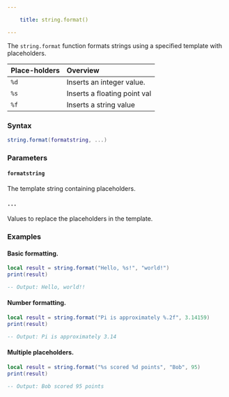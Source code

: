 ```yaml
---

    title: string.format() 

---
```


The `string.format` function formats strings using a specified template with placeholders.


| Place-holders | Overview                          |
| :---          | :---                              |
| `%d`          | Inserts an integer value.         |
| `%s`          | Inserts a floating point val      |
| `%f`          | Inserts a string value            |

### Syntax  
```lua
string.format(formatstring, ...)
```  

### Parameters  

#### `formatstring`  
The template string containing placeholders.  

#### `...`  
Values to replace the placeholders in the template.  

### Examples  

#### Basic formatting.
```lua
local result = string.format("Hello, %s!", "world!")
print(result)

-- Output: Hello, world!!
```  

#### Number formatting.
```lua
local result = string.format("Pi is approximately %.2f", 3.14159)
print(result)

-- Output: Pi is approximately 3.14
```  

#### Multiple placeholders.
```lua
local result = string.format("%s scored %d points", "Bob", 95)
print(result)

-- Output: Bob scored 95 points
```  
